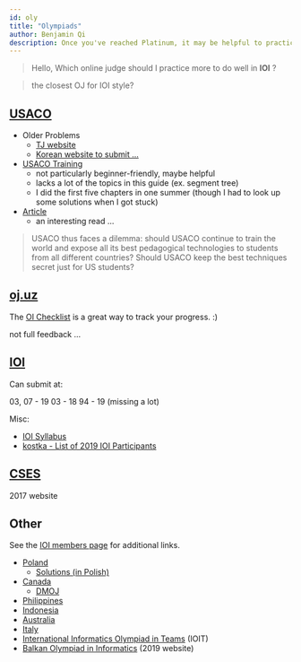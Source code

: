 ```yaml
---
id: oly
title: "Olympiads"
author: Benjamin Qi
description: Once you've reached Platinum, it may be helpful to practice with problems from other (inter)national olympiads.
---
```


> Hello, Which online judge should I practice more to do well in **IOI** ?

> the closest OJ for IOI style?

## [USACO](http://www.usaco.org/)

  * Older Problems
    * [TJ website](http://tjsct.wikidot.com/usaco/)
    * [Korean website to submit ...](https://www.acmicpc.net/category/106)
  * [USACO Training](http://train.usaco.org/usacogate)
    * not particularly beginner-friendly, maybe helpful
    * lacks a lot of the topics in this guide (ex. segment tree)
    * I did the first five chapters in one summer (though I had to look up some solutions when I got stuck)
  * [Article](https://www.usenix.org/legacy/bodinfo/bod/bodmarch10/future.pdf)
    * an interesting read ...

<!-- Quotes: -->

> USACO thus faces a dilemma: should USACO continue to train the world and expose all its best pedagogical technologies to students from all different countries? Should USACO keep the best techniques
secret just for US students?

<!-- > Training and competition paradigms which attract and reward loners rather than encouraging collaboration and socialization ... Their conversations at training camp concern algorithms and mathematics ... and little else. Generally (with a few notable exceptions), they would not be viewed as well-balanced or particularly socially adept in their interactions with adults and as observed by adults at camp and on trips.

D: -->

## [oj.uz](https://oj.uz/)

The [OI Checklist](https://oichecklist.pythonanywhere.com/) is a great way to track your progress. :)

<Resources>
  <Resource source="IZhO" title="International Zhautykov Olympiad (Kazakhstan)" url="https://izho.kz/"></Resource>
  <Resource source="APIO" title="Asia-Pacific Informatics Olympiad" url="http://apio-olympiad.org/"></Resource>
  <Resource source="COCI" title="Croatian Open Contests in Informatics" url="http://hsin.hr/coci/">not full feedback ...</Resource>
  <Resource source="JOI" title="Japanese Olympiad in Informatics" url="https://www.ioi-jp.org/"></Resource>
  <Resource source="LMIO" title="Lithuanian Olympiad in Informatics" url="http://online.lmio.lt/"></Resource>
</Resources>

<!-- 
  <Resource source="InfO(1) Cup" title="InfO(1) Cup" url="http://info1cup.com/"></Resource> -->

## [IOI](https://ioinformatics.org/)

Can submit at:

<Resources>
  <Resource title="oj.uz" url="https://oj.uz/problems/source/22">03, 07 - 19</Resource>
  <Resource title="Yandex" url="https://contest.yandex.com/ioi/">03 - 18</Resource>
  <Resource title="DMOJ" url="https://dmoj.ca/problems/?category=5">94 - 19 (missing a lot)</Resource>
</Resources>

Misc:

  - [IOI Syllabus](https://people.ksp.sk/~misof/ioi-syllabus/)
  - [kostka - List of 2019 IOI Participants](http://weaselcrow.com/pro/cf/ioi/19/)

## [CSES](https://cses.fi/)

<Resources>
  <Resource source="Baltic OI" title="Baltic Olympiad in Informatics" url="http://www.boi2017.org/">2017 website</Resource>
  <Resource source="CEOI" title="Central European Olympiad in Informatics" url="http://ceoi.inf.elte.hu/"> </Resource>
</Resources>

## Other

See the [IOI members page](https://ioinformatics.org/page/members/7) for additional links. 

  * [Poland](https://szkopul.edu.pl/portal/)
    * [Solutions (in Polish)](https://www.oi.edu.pl/l/40/)
  * [Canada](https://cemc.math.uwaterloo.ca/contests/computing.html)
    * [DMOJ](https://dmoj.ca/problems/?category=24)
  * [Philippines](https://noi.ph/past-problems/)
  * [Indonesia](https://competition.ia-toki.org/contests)
  * [Australia](https://orac.amt.edu.au/)
  * [Italy](https://training.olinfo.it/#/overview)
  * [International Informatics Olympiad in Teams](http://ioit.altervista.org/2018-teams-and-contests-.html) (IOIT)
  * [Balkan Olympiad in Informatics](https://boi2019.epy.gr/) (2019 website)